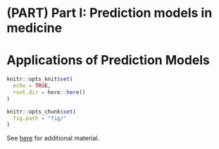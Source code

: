 # (PART) Part I: Prediction models in medicine {-}

# Applications of Prediction Models {#ch:applications}

```r
knitr::opts_knit$set(
  echo = TRUE,
  root.dir = here::here()
)

knitr::opts_chunk$set(
  fig.path = "fig/"
)
```

See [here](http://www.clinicalpredictionmodels.org/doku.php?id=additional:chapter02) for additional material.
